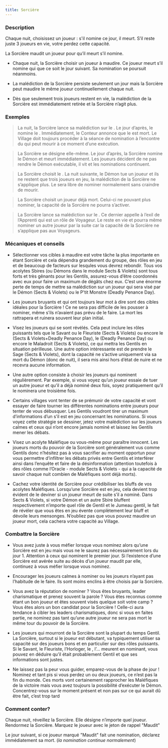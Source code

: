 ```yaml
---
title: Sorcière
---
```



<Role SORCIERE header />

### Description

Chaque nuit, choisissez un joueur : s'il nomine ce jour, il meurt. S’il reste juste 3 joueurs en vie, votre perdez cette capacité.

La Sorcière maudit un joueur pour qu’il meurt s’il nomine.

-   Chaque nuit, la Sorcière choisir un joueur à maudire. Ce joueur meurt s’il nomine qui que ce soit le jour suivant. Sa nomination se poursuit néanmoins.

-   La malédiction de la Sorcière persiste seulement un jour mais la Sorcière peut maudire le même joueur continuellement chaque nuit.

-   Dès que seulement trois joueurs restent en vie, la malédiction de la Sorcière est immédiatement retirée et la Sorcière n’agit plus.

### Exemples 

> La nuit, la Sorcière lance sa malédiction sur le <Role CRIEUR />. Le jour d’après, le <Role CRIEUR /> nomine le <Role BARBIER />. Immédiatement, le Conteur annonce que le <Role CRIEUR /> est mort. Le Village doit toujours procéder à la séance de nomination à l’encontre du <Role BARBIER /> qui peut mourir à ce moment d’une exécution.

> La Sorcière se désigne elle-même. Le jour d’après, la Sorcière nomine le Démon et meurt immédiatement. Les joueurs décident de ne pas rendre le Démon exécutable, il vit et les nominations continuent.

> La Sorcière choisit le <Role PARIEUR />. La nuit suivante, le Démon tue un joueur et ils ne restent que trois joueurs en jeu, la malédiction de la Sorcière ne s’applique plus. Le <Role PARIEUR /> sera libre de nominer normalement sans craindre de mourir.

> La Sorcière choisit un joueur déjà mort. Celui-ci ne pouvant plus nominer, la capacité de la Sorcière ne pourra s’activer.

> La Sorcière lance sa malédiction sur le <Role SOLDAT />. Ce dernier appelle à l’exil de l’Apprenti qui est un rôle de Voyageur. Le <Role SOLDAT /> reste en vie et pourra même nominer un autre joueur par la suite car la capacité de la Sorcière ne s’applique pas aux Voyageurs.

### Mécaniques et conseils   

- Sélectionner vos cibles à maudire est votre tâche la plus importante en étant Sorcière et cela dépendra grandement du groupe, des rôles en jeu et de beaucoup de facteurs sur lesqules vous devrez rebondir. Tous vos acolytes Sbires (ou Démons dans le module Sects & Violets) sont tous forts et très gênants pour les Gentils, assurez-vous d’être coordonnés avec eux pour faire un maximum de dégâts chez eux.
C’est une énorme perte de temps de mettre sa malédiction sur un joueur qui sera visé par le Démon (Sects & Violets) ou le P’tit Monstre (Deadly Penance Day).
- Les joueurs bruyants et qui ont toujours leur mot à dire sont des cibles idéales pour la Sorcière ! Ce ne sera pas difficile de les pousser à nominer, même s’ils n’avaient pas prévu de le faire. La mort les rattrapera et ruinera souvent leur plan initial.

- Visez les joueurs qui se sont révélés. Cela peut inclure les rôles puissants tels que le Savant ou le Fleuriste (Sects & Violets) ou encore le <Role FAUSSAIRE /> (Sects & Violets+Deadly Penance Day), le <Role CHASSEUR_DE_PRIMES /> (Deadly Penance Day) ou encore le Maladroit (Sects & Violets), ce qui mettra les Gentils en situation périlleuse.
Une autre option intéressante est de prendre le Sage (Sects & Violets), dont la capacité ne s’active uniquement via sa mort du Démon (donc de nuit), il sera mis ainsi hors d’état de nuire et ne recevra aucune information.

- Une autre option consiste à choisir les joueurs qui nominent régulièrement. Par exemple, si vous voyez qu’un joueur essaie de tuer un autre joueur et qu’il a déjà nominé deux fois, soyez pratiquement qu’il le nominera une troisième fois.

- Certains villages vont tenter de se prémunir de votre capacité et vont essayer de faire tourner les différentes nominations entre joueurs pour tenter de vous débusquer. Les Gentils voudront tirer un maximum d’informations d’un <Role CRIEUR /> s’il est en jeu concernant les nominations. Si vous voyez cette stratégie se dessiner, jetez votre malédiction sur les joueurs calmes et ceux qui n’ont encore jamais nominé et laissez les Gentils mener les débats.

- Visez un acolyte Maléfique ou vous-même pour paraître innocent. Les joueurs morts du pouvoir de la Sorcière sont généralement vus comme Gentils donc n’hésitez pas à vous sacrifier au moment opportun pour vous permettre d’infiltrer les débats privés entre Gentils et interférer ainsi dans l’enquête et faire de la désinformation (attention toutefois à des rôles comme l’Oracle - module Sects & Violets - qui a la capacité de savoir chaque nuit combien de Maléfiques sont déjà morts).

- Cachez votre identité de Sorcière pour crédibiliser les bluffs de vos acolytes Maléfiques. Lorsqu’une Sorcière est en jeu, cela devient trop évident de le deviner si un joueur meurt de suite s’il a nominé. Dans Sects & Violets, si votre Démon et un autre Sbire bluffent respectivement n’importe quel rôle de Gentil et le Jumeau gentil, le fait de révéler que vous êtes en jeu évente complètement leur bluff et dévoile leurs mensonges.
N’oubliez pas que vous pouvez maudire un joueur mort, cela cachera votre capacité au Village.

### Combattre la Sorcière

- Vous avez juste à vous méfier lorsque vous nominez alors qu’une Sorcière est en jeu mais vous ne le saurez pas nécessairement lors du jour 1. Attention à ceux qui nominent le premier jour. Si l’existence d’une Sorcière est avérée suite au décès d’un joueur maudit par elle, continuez à vous méfier lorsque vous nominez.

- Encourager les joueurs calmes à nominer ou les joueurs n’ayant pas l’habitude de le faire. Ils sont moins enclins à être choisis par la Sorcière.

- Vous avez la réputation de nominer ? Vous êtes bruyants, leader charismatique et prenez souvent la parole ? Vous êtes reconnus comme étant un bon joueur et êtes souvent visés quelque soit votre camp ? Vous êtes alors un bon candidat pour la Sorcière ! Celle-ci aura tendance à cibler les leaders charismatiques, donc si vous en faites partie, ne nominez pas tant qu’une autre joueur ne sera pas mort le même tour du pouvoir de la Sorcière.

- Les joueurs qui mourront de la Sorcière sont la plupart du temps Gentil. La Sorcière, surtout si le joueur est débutant, va typiquement utiliser sa capacité sur des joueurs bons et en particulier sur des rôles puissants. Si le Savant, le Fleuriste, l’Horloger, le <Role PARIEUR />, l’<Role EXORCISTE />… meurent en nominant, vous pouvez en déduire qu’il était probablement Gentil et que ses informations sont justes.

- Ne laissez pas la peur vous guider, emparez-vous de la phase de jour ! Nominez et tant pis si vous perdez un ou deux joueurs, ce n’est pas la fin du monde. Ces morts vont certainement rapprocher les Maléfiques de la victoire mais vous avez toujours la possibilité d’exécuter le Démon. Concentrez-vous sur le moment présent et non pas sur ce qui aurait dû être fait, c’est trop tard

### Comment conter?

Chaque nuit, réveillez la Sorcière. Elle désigne n’importe quel joueur. Rendormez la Sorcière. Marquez le joueur avec le jeton de rappel "Maudit"

Le jour suivant, si ce joueur marqué "Maudit" fait une nomination, déclarez immédiatement sa mort. (_la nomination continue normalement_)